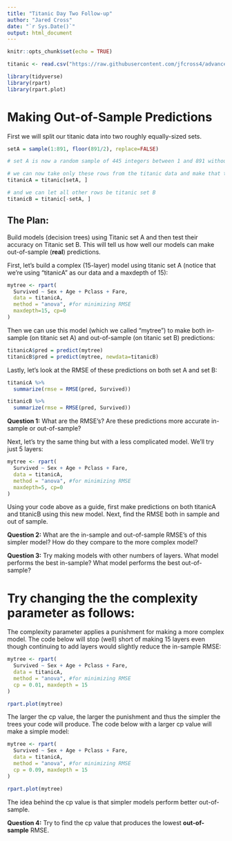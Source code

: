 ```yaml
---
title: "Titanic Day Two Follow-up"
author: "Jared Cross"
date: "`r Sys.Date()`"
output: html_document
---
```


```r
knitr::opts_chunk$set(echo = TRUE)
```

```r
titanic <- read.csv("https://raw.githubusercontent.com/jfcross4/advanced_stats/master/titanic_train.csv")

library(tidyverse)
library(rpart)
library(rpart.plot)
```

# Making Out-of-Sample Predictions

First we will split our titanic data into two roughly equally-sized sets.

```r
setA = sample(1:891, floor(891/2), replace=FALSE)

# set A is now a random sample of 445 integers between 1 and 891 without duplicates

# we can now take only these rows from the titanic data and make that titanic set A
titanicA = titanic[setA, ]

# and we can let all other rows be titanic set B
titanicB = titanic[-setA, ]
```

## The Plan: 
Build models (decision trees) using Titanic set A and then test their accuracy on Titanic set B.  This will tell us how well our models can make out-of-sample (**real**) predictions.

First, let's build a complex (15-layer) model using titanic set A (notice that we're using "titanicA" as our data and a maxdepth of 15):

```r
mytree <- rpart(
  Survived ~ Sex + Age + Pclass + Fare, 
  data = titanicA, 
  method = "anova", #for minimizing RMSE
  maxdepth=15, cp=0
)

```
Then we can use this model (which we called "mytree") to make both in-sample (on titanic set A) and out-of-sample (on titanic set B) predictions:

```r
titanicA$pred = predict(mytree)
titanicB$pred = predict(mytree, newdata=titanicB) 
```

Lastly, let's look at the RMSE of these predictions on both set A and set B:

```r
titanicA %>% 
  summarize(rmse = RMSE(pred, Survived))

titanicB %>% 
  summarize(rmse = RMSE(pred, Survived))
```

**Question 1:** What are the RMSE's?  Are these predictions more accurate in-sample or out-of-sample?

Next, let's try the same thing but with a less complicated model.  We'll try just 5 layers:

```r
mytree <- rpart(
  Survived ~ Sex + Age + Pclass + Fare, 
  data = titanicA, 
  method = "anova", #for minimizing RMSE
  maxdepth=5, cp=0
)
```

Using your code above as a guide, first make predictions on both titanicA and titanicB using this new model.  Next, find the RMSE both in sample and out of sample.

**Question 2:** What are the in-sample and out-of-sample RMSE's of this simpler model?  How do they compare to the more complex model?

**Question 3:** Try making models with other numbers of layers.  What model performs the best in-sample?  What model performs the best out-of-sample?

# Try changing the the complexity parameter as follows:

The complexity parameter applies a punishment for making a more complex model.  The code below will stop (well) short of making 15 layers even though continuing to add layers would slightly reduce the in-sample RMSE:

```r
mytree <- rpart(
  Survived ~ Sex + Age + Pclass + Fare, 
  data = titanicA, 
  method = "anova", #for minimizing RMSE
  cp = 0.01, maxdepth = 15
)

rpart.plot(mytree)
```
The larger the cp value, the larger the punishment and thus the simpler the trees your code will produce.  The code below with a larger cp value will make a simple model:

```r
mytree <- rpart(
  Survived ~ Sex + Age + Pclass + Fare, 
  data = titanicA, 
  method = "anova", #for minimizing RMSE
  cp = 0.09, maxdepth = 15
)

rpart.plot(mytree)
```

The idea behind the cp value is that simpler models perform better out-of-sample.

**Question 4:** Try to find the cp value that produces the lowest **out-of-sample** RMSE.
